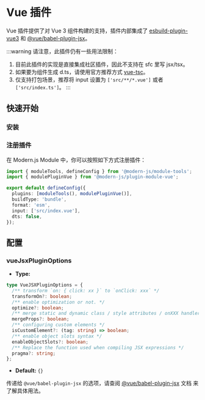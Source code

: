 # Vue 插件

Vue 插件提供了对 Vue 3 组件构建的支持，插件内部集成了 [esbuild-plugin-vue3](https://github.com/pipe01/esbuild-plugin-vue3) 和 [@vue/babel-plugin-jsx](https://github.com/vuejs/babel-plugin-jsx)。

:::warning
请注意，此插件仍有一些用法限制：

1. 目前此插件的实现是直接集成社区插件，因此不支持在 sfc 里写 jsx/tsx。
2. 如果要为组件生成 d.ts，请使用官方推荐方式 [vue-tsc](https://www.npmjs.com/package/vue-tsc)。
3. 仅支持打包场景，推荐将 input 设置为 `['src/**/*.vue']` 或者 `['src/index.ts']`。
:::

## 快速开始

### 安装


<PackageManagerTabs command="add @modern-js/plugin-module-vue -D" />

### 注册插件

在 Modern.js Module 中，你可以按照如下方式注册插件：

```ts
import { moduleTools, defineConfig } from '@modern-js/module-tools';
import { modulePluginVue } from '@modern-js/plugin-module-vue';

export default defineConfig({
  plugins: [moduleTools(), modulePluginVue()],
  buildType: 'bundle',
  format: 'esm',
  input: ['src/index.vue'],
  dts: false,
});
```

## 配置

### vueJsxPluginOptions

- **Type:**

```ts
type VueJSXPluginOptions = {
  /** transform `on: { click: xx }` to `onClick: xxx` */
  transformOn?: boolean;
  /** enable optimization or not. */
  optimize?: boolean;
  /** merge static and dynamic class / style attributes / onXXX handlers */
  mergeProps?: boolean;
  /** configuring custom elements */
  isCustomElement?: (tag: string) => boolean;
  /** enable object slots syntax */
  enableObjectSlots?: boolean;
  /** Replace the function used when compiling JSX expressions */
  pragma?: string;
};
```

- **Default:** `{}`

传递给 `@vue/babel-plugin-jsx` 的选项，请查阅 [@vue/babel-plugin-jsx](https://github.com/vuejs/babel-plugin-jsx) 文档 来了解具体用法。
